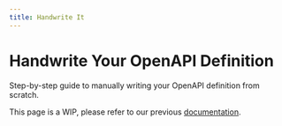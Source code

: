 ```yaml
---
title: Handwrite It
---
```


# Handwrite Your OpenAPI Definition

Step-by-step guide to manually writing your OpenAPI definition from scratch.

<Warning>This page is a WIP, please refer to our previous [documentation](https://buildwithfern.com/learn).</Warning> 